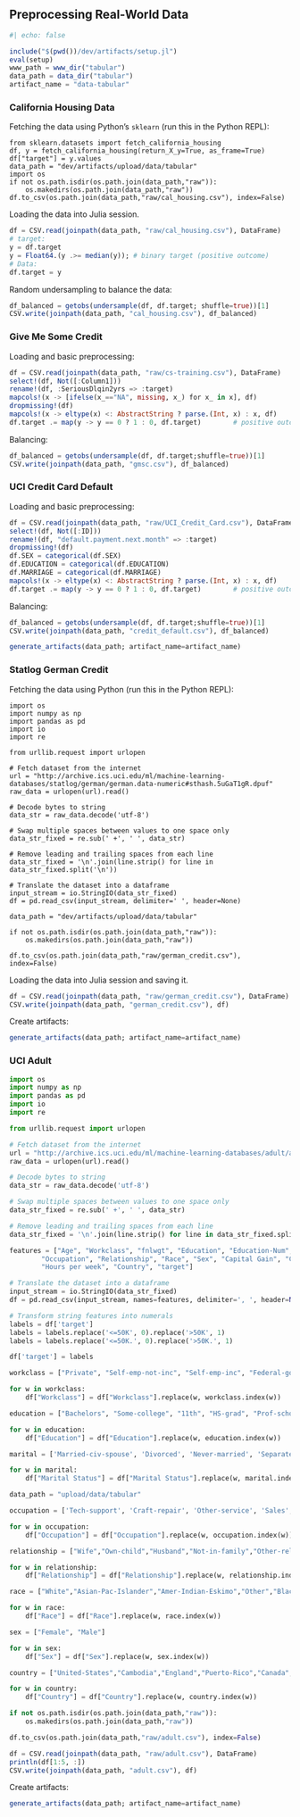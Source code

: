 ## Preprocessing Real-World Data

```julia
#| echo: false

include("$(pwd())/dev/artifacts/setup.jl")
eval(setup)
www_path = www_dir("tabular")
data_path = data_dir("tabular")
artifact_name = "data-tabular"
```

### California Housing Data

Fetching the data using Python's `sklearn` (run this in the Python REPL):

```.python
from sklearn.datasets import fetch_california_housing
df, y = fetch_california_housing(return_X_y=True, as_frame=True)
df["target"] = y.values
data_path = "dev/artifacts/upload/data/tabular"
import os
if not os.path.isdir(os.path.join(data_path,"raw")):
    os.makedirs(os.path.join(data_path,"raw"))
df.to_csv(os.path.join(data_path,"raw/cal_housing.csv"), index=False)
```

Loading the data into Julia session. 

```julia
df = CSV.read(joinpath(data_path, "raw/cal_housing.csv"), DataFrame)
# target:
y = df.target
y = Float64.(y .>= median(y)); # binary target (positive outcome)
# Data:
df.target = y
```

Random undersampling to balance the data:

```julia
df_balanced = getobs(undersample(df, df.target; shuffle=true))[1]
CSV.write(joinpath(data_path, "cal_housing.csv"), df_balanced)
```

### Give Me Some Credit

Loading and basic preprocessing:

```julia
df = CSV.read(joinpath(data_path, "raw/cs-training.csv"), DataFrame)
select!(df, Not([:Column1]))
rename!(df, :SeriousDlqin2yrs => :target)
mapcols!(x -> [ifelse(x_=="NA", missing, x_) for x_ in x], df)
dropmissing!(df)
mapcols!(x -> eltype(x) <: AbstractString ? parse.(Int, x) : x, df)
df.target .= map(y -> y == 0 ? 1 : 0, df.target)        # positive outcome = no delinquency
```

Balancing:

```julia
df_balanced = getobs(undersample(df, df.target;shuffle=true))[1]
CSV.write(joinpath(data_path, "gmsc.csv"), df_balanced)
```

### UCI Credit Card Default

Loading and basic preprocessing:

```julia
df = CSV.read(joinpath(data_path, "raw/UCI_Credit_Card.csv"), DataFrame)
select!(df, Not([:ID]))
rename!(df, "default.payment.next.month" => :target)
dropmissing!(df)
df.SEX = categorical(df.SEX)
df.EDUCATION = categorical(df.EDUCATION)
df.MARRIAGE = categorical(df.MARRIAGE)
mapcols!(x -> eltype(x) <: AbstractString ? parse.(Int, x) : x, df)
df.target .= map(y -> y == 0 ? 1 : 0, df.target)        # positive outcome = no default
```

Balancing:

```julia
df_balanced = getobs(undersample(df, df.target;shuffle=true))[1]
CSV.write(joinpath(data_path, "credit_default.csv"), df_balanced)
```

```julia
generate_artifacts(data_path; artifact_name=artifact_name)
```

### Statlog German Credit

Fetching the data using Python (run this in the Python REPL):

```.python
import os
import numpy as np
import pandas as pd
import io
import re

from urllib.request import urlopen

# Fetch dataset from the internet
url = "http://archive.ics.uci.edu/ml/machine-learning-databases/statlog/german/german.data-numeric#sthash.5uGaT1gR.dpuf"
raw_data = urlopen(url).read()

# Decode bytes to string
data_str = raw_data.decode('utf-8')

# Swap multiple spaces between values to one space only
data_str_fixed = re.sub(' +', ' ', data_str)

# Remove leading and trailing spaces from each line
data_str_fixed = '\n'.join(line.strip() for line in data_str_fixed.split('\n'))

# Translate the dataset into a dataframe
input_stream = io.StringIO(data_str_fixed)
df = pd.read_csv(input_stream, delimiter=' ', header=None)

data_path = "dev/artifacts/upload/data/tabular"

if not os.path.isdir(os.path.join(data_path,"raw")):
    os.makedirs(os.path.join(data_path,"raw"))

df.to_csv(os.path.join(data_path,"raw/german_credit.csv"), index=False)
```

Loading the data into Julia session and saving it.

```julia
df = CSV.read(joinpath(data_path, "raw/german_credit.csv"), DataFrame)
CSV.write(joinpath(data_path, "german_credit.csv"), df)
```

Create artifacts:

```julia
generate_artifacts(data_path; artifact_name=artifact_name)
```

### UCI Adult

```python
import os
import numpy as np
import pandas as pd
import io
import re

from urllib.request import urlopen

# Fetch dataset from the internet
url = "http://archive.ics.uci.edu/ml/machine-learning-databases/adult/adult.data"
raw_data = urlopen(url).read()

# Decode bytes to string
data_str = raw_data.decode('utf-8')

# Swap multiple spaces between values to one space only
data_str_fixed = re.sub(' +', ' ', data_str)

# Remove leading and trailing spaces from each line
data_str_fixed = '\n'.join(line.strip() for line in data_str_fixed.split('\n'))

features = ["Age", "Workclass", "fnlwgt", "Education", "Education-Num", "Marital Status",
        "Occupation", "Relationship", "Race", "Sex", "Capital Gain", "Capital Loss",
        "Hours per week", "Country", "target"]

# Translate the dataset into a dataframe
input_stream = io.StringIO(data_str_fixed)
df = pd.read_csv(input_stream, names=features, delimiter=', ', header=None)

# Transform string features into numerals
labels = df['target']
labels = labels.replace('<=50K', 0).replace('>50K', 1)
labels = labels.replace('<=50K.', 0).replace('>50K.', 1)

df['target'] = labels

workclass = ["Private", "Self-emp-not-inc", "Self-emp-inc", "Federal-gov", "Local-gov", "State-gov", "Without-pay", "Never-worked", "?"]

for w in workclass:
    df["Workclass"] = df["Workclass"].replace(w, workclass.index(w))

education = ["Bachelors", "Some-college", "11th", "HS-grad", "Prof-school", "Assoc-acdm", "Assoc-voc", "9th", "7th-8th", "12th", "Masters", "1st-4th", "10th", "Doctorate", "5th-6th", "Preschool", "?"]

for w in education:
    df["Education"] = df["Education"].replace(w, education.index(w))

marital = ['Married-civ-spouse', 'Divorced', 'Never-married', 'Separated', 'Widowed', 'Married-spouse-absent', 'Married-AF-spouse', '?']

for w in marital:
    df["Marital Status"] = df["Marital Status"].replace(w, marital.index(w))

data_path = "upload/data/tabular"

occupation = ['Tech-support', 'Craft-repair', 'Other-service', 'Sales', 'Exec-managerial', 'Prof-specialty', 'Handlers-cleaners', 'Machine-op-inspct', 'Adm-clerical', 'Farming-fishing', 'Transport-moving', 'Priv-house-serv', 'Protective-serv', 'Armed-Forces', '?']

for w in occupation:
    df["Occupation"] = df["Occupation"].replace(w, occupation.index(w))

relationship = ["Wife","Own-child","Husband","Not-in-family","Other-relative","Unmarried", "?"]

for w in relationship:
    df["Relationship"] = df["Relationship"].replace(w, relationship.index(w))

race = ["White","Asian-Pac-Islander","Amer-Indian-Eskimo","Other","Black", "?"]

for w in race:
    df["Race"] = df["Race"].replace(w, race.index(w))

sex = ["Female", "Male"]

for w in sex:
    df["Sex"] = df["Sex"].replace(w, sex.index(w))

country = ["United-States","Cambodia","England","Puerto-Rico","Canada","Germany","Outlying-US(Guam-USVI-etc)","India","Japan","Greece","South","China","Cuba","Iran","Honduras","Philippines","Italy","Poland","Jamaica","Vietnam","Mexico","Portugal","Ireland","France","Dominican-Republic","Laos","Ecuador","Taiwan","Haiti","Columbia","Hungary","Guatemala","Nicaragua","Scotland","Thailand","Yugoslavia","El-Salvador","Trinadad&Tobago","Peru","Hong","Holand-Netherlands", "?"]

for w in country:
    df["Country"] = df["Country"].replace(w, country.index(w))

if not os.path.isdir(os.path.join(data_path,"raw")):
    os.makedirs(os.path.join(data_path,"raw"))

df.to_csv(os.path.join(data_path,"raw/adult.csv"), index=False)
```

```julia
df = CSV.read(joinpath(data_path, "raw/adult.csv"), DataFrame)
println(df[1:5, :])
CSV.write(joinpath(data_path, "adult.csv"), df)
```

Create artifacts:

```julia
generate_artifacts(data_path; artifact_name=artifact_name)
```

